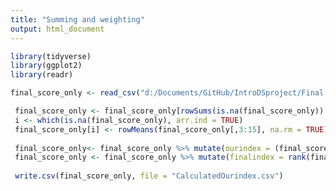 ```yaml
---
title: "Summing and weighting"
output: html_document
---
```


```r
library(tidyverse)
library(ggplot2)
library(readr)

final_score_only <- read_csv("d:/Documents/GitHub/IntroDSproject/Final score data/final_score_only.csv")

```

```r
 final_score_only <- final_score_only[rowSums(is.na(final_score_only)) < 10, ]
 i <- which(is.na(final_score_only), arr.ind = TRUE)
 final_score_only[i] <- rowMeans(final_score_only[,3:15], na.rm = TRUE)[i[,1]]
 
 final_score_only<- final_score_only %>% mutate(ourindex = (final_score_only$finalscore_child +final_score_only$finalrank_comm +final_score_only$finalrank_diversity+final_score_only$finalrank_edu+final_score_only$finalrank_emission+final_score_only$finalrank_empl+final_score_only$finalrank_eng+final_score_only$finalrank_env+final_score_only$finalrank_deficit+final_score_only$finalrank_gen+final_score_only$finalrank_GDP+final_score_only$finalrank_pop+final_score_only$finalscore_security+final_score_only$finalrank_tourism+final_score_only$finalrank_hpi) /15)
 final_score_only <- final_score_only %>% mutate(finalindex = rank(final_score_only$ourindex))
 
 write.csv(final_score_only, file = "CalculatedOurindex.csv")
```

